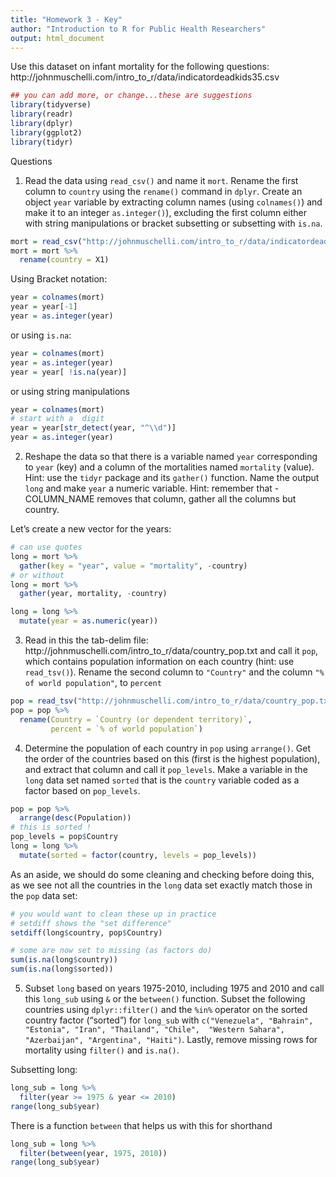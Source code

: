```yaml
---
title: "Homework 3 - Key"
author: "Introduction to R for Public Health Researchers"
output: html_document
---
```



Use this dataset on infant mortality for the following questions: http://johnmuschelli.com/intro_to_r/data/indicatordeadkids35.csv


```r
## you can add more, or change...these are suggestions
library(tidyverse)
library(readr)
library(dplyr)
library(ggplot2)
library(tidyr)
```

Questions

1.	Read the data using `read_csv()` and name it `mort`. Rename the first column to `country` using the `rename()` command in `dplyr`.  Create an object `year` variable by extracting column names (using `colnames()`) and make it to an integer `as.integer()`), excluding the first column either with string manipulations or bracket subsetting or subsetting with `is.na`. 

```r
mort = read_csv("http://johnmuschelli.com/intro_to_r/data/indicatordeadkids35.csv")
mort = mort %>% 
  rename(country = X1)
```

Using Bracket notation:
```r
year = colnames(mort)
year = year[-1]
year = as.integer(year)
```

or using `is.na`:
```r
year = colnames(mort)
year = as.integer(year)
year = year[ !is.na(year)]
```

or using string manipulations
```r
year = colnames(mort)
# start with a  digit
year = year[str_detect(year, "^\\d")]
year = as.integer(year)
```

2.	Reshape the data so that there is a variable named `year` corresponding to `year` (key) and a column of the mortalities named `mortality` (value). Hint: use the `tidyr` package and its `gather()` function. Name the output `long` and make `year` a numeric variable. Hint: remember that -COLUMN_NAME removes that column, gather all the columns but country.  

Let's create a new vector for the years:

```r
# can use quotes
long = mort %>% 
  gather(key = "year", value = "mortality", -country)
# or without
long = mort %>% 
  gather(year, mortality, -country)

long = long %>% 
  mutate(year = as.numeric(year))
```


3.	Read in this the tab-delim file: http://johnmuschelli.com/intro_to_r/data/country_pop.txt and call it `pop`, which contains population information on each country (hint: use `read_tsv()`).  Rename the second column to `"Country"` and the column `"% of world population"`, to `percent`

```r
pop = read_tsv("http://johnmuschelli.com/intro_to_r/data/country_pop.txt")
pop = pop %>% 
  rename(Country = `Country (or dependent territory)`,
         percent = `% of world population`)
```

4.	Determine the population of each country in `pop` using `arrange()`. Get the order of the countries based on this (first is the highest population), and extract that column and call it `pop_levels`.  Make a variable in the `long` data set named `sorted` that is the `country` variable coded as a factor based on `pop_levels`.

```r
pop = pop %>% 
  arrange(desc(Population))
# this is sorted !
pop_levels = pop$Country
long = long %>% 
  mutate(sorted = factor(country, levels = pop_levels))
```

As an aside, we should do some cleaning and checking before doing this, as we see not all the countries in the `long` data set exactly match those in the `pop` data set:
```r
# you would want to clean these up in practice
# setdiff shows the "set difference"
setdiff(long$country, pop$Country)

# some are now set to missing (as factors do)
sum(is.na(long$country))
sum(is.na(long$sorted))
```


5.	Subset `long` based on years 1975-2010, including 1975 and 2010 and call this `long_sub` using `&` or the `between()` function.  Subset the following countries using `dplyr::filter()` and the `%in%` operator on the sorted country factor ("sorted") for `long_sub` with
`c("Venezuela", "Bahrain", "Estonia", "Iran", "Thailand", "Chile",  "Western Sahara", "Azerbaijan", "Argentina", "Haiti")`. Lastly, remove missing rows for mortality using `filter()` and `is.na()`.

Subsetting long:
```r
long_sub = long %>% 
  filter(year >= 1975 & year <= 2010)
range(long_sub$year)
```

There is a function `between` that helps us with this for shorthand

```r
long_sub = long %>% 
  filter(between(year, 1975, 2010))
range(long_sub$year)

```
